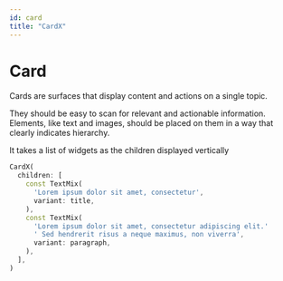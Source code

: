 ```yaml
---
id: card
title: "CardX"
---
```


# Card

Cards are surfaces that display content and actions on a single topic.

They should be easy to scan for relevant and actionable information. Elements, 
like text and images, should be placed on them in a way that clearly indicates 
hierarchy.

It takes a list of widgets as the children displayed vertically

```dart
CardX(
  children: [
    const TextMix(
      'Lorem ipsum dolor sit amet, consectetur',
      variant: title,
    ),
    const TextMix(
      'Lorem ipsum dolor sit amet, consectetur adipiscing elit.'
      ' Sed hendrerit risus a neque maximus, non viverra',
      variant: paragraph,
    ),
  ],
)
```